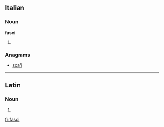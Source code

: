 ==Italian==

===Noun===
'''fasci''' {{m}}

# {{plural of|[[fascio]]|lang=it}}

===Anagrams===
* [[scafi#Italian|scafi]]

----

==Latin==

===Noun===
{{la-noun-form|fascī}}

# {{inflection of|fascis|fascis|dat|s|lang=la}}

[[fr:fasci]]